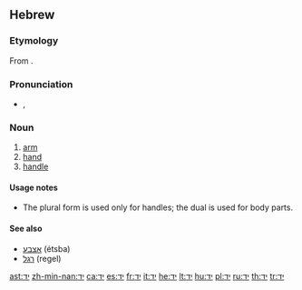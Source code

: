 ==Hebrew==

===Etymology===
From {{proto|Semitic|yad-|lang=he}}.

===Pronunciation===
* {{IPA|lang=he|jad}}, {{SAMPA|jad|lang=he}}

===Noun===
{{he-noun|g=f|pl=ידות|plwv=יָדוֹת|dual=ידיים|dualwv=יָדַיִם|tr=yad|cons=יד|conswv=יַד}}

# [[arm]]
# [[hand]]
# [[handle]]

====Usage notes====
* The plural form {{term|ידות|יָדוֹת|tr=yadot|sc=Hebr}} is used only for handles; the dual is used for body parts.

====See also====
* [[אצבע]] (étsba) {{f}}
* [[רגל]] (regel) {{f}}

[[ast:יד]]
[[zh-min-nan:יד]]
[[ca:יד]]
[[es:יד]]
[[fr:יד]]
[[it:יד]]
[[he:יד]]
[[lt:יד]]
[[hu:יד]]
[[pl:יד]]
[[ru:יד]]
[[th:יד]]
[[tr:יד]]